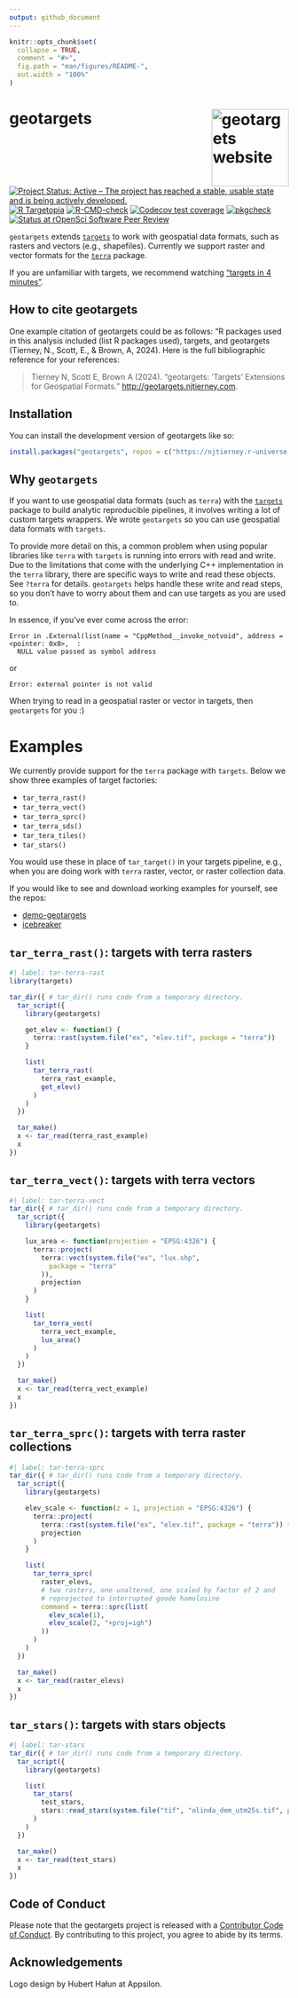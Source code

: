 ```yaml
---
output: github_document
---
```


<!-- README.md is generated from README.Rmd. Please edit that file -->

```r
knitr::opts_chunk$set(
  collapse = TRUE,
  comment = "#>",
  fig.path = "man/figures/README-",
  out.width = "100%"
)
```

# geotargets <a href="http://geotargets.njtierney.com/"><img src="man/figures/logo.png" alt="geotargets website" align="right" height="139"/></a> 

<!-- badges: start -->
[![Project Status: Active – The project has reached a stable, usable state and is being actively developed.](https://www.repostatus.org/badges/latest/active.svg)](https://www.repostatus.org/#active)
[![R Targetopia](https://img.shields.io/badge/R_Targetopia-member-blue?style=flat&labelColor=gray)](https://wlandau.github.io/targetopia/)
[![R-CMD-check](https://github.com/ropensci/geotargets/actions/workflows/R-CMD-check.yaml/badge.svg)](https://github.com/ropensci/geotargets/actions/workflows/R-CMD-check.yaml)
[![Codecov test coverage](https://codecov.io/gh/ropensci/geotargets/branch/master/graph/badge.svg)](https://app.codecov.io/gh/ropensci/geotargets?branch=master)
[![pkgcheck](https://github.com/ropensci/geotargets/workflows/pkgcheck/badge.svg)](https://github.com/ropensci/geotargets/actions?query=workflow%3Apkgcheck)
[![Status at rOpenSci Software Peer Review](https://badges.ropensci.org/675_status.svg)](https://github.com/ropensci/software-review/issues/675)
<!-- badges: end -->

`geotargets` extends [`targets`](https://github.com/ropensci/targets) to work with geospatial data formats, such as rasters and vectors (e.g., shapefiles). Currently we support raster and vector formats for the [`terra`](https://github.com/rspatial/terra) package. 

If you are unfamiliar with targets, we recommend watching ["targets in 4 minutes"](https://docs.ropensci.org/targets/#get-started-in-4-minutes).

## How to cite geotargets

One example citation of geotargets could be as follows: "R packages used in this analysis included (list R packages used), targets, and geotargets (Tierney, N., Scott, E., & Brown, A, 2024). Here is the full bibliographic reference for your references:

> Tierney N, Scott E, Brown A
  (2024). "geotargets: 'Targets'
  Extensions for Geospatial
  Formats."
  <http://geotargets.njtierney.com>.

## Installation

You can install the development version of geotargets like so:

``` r
install.packages("geotargets", repos = c("https://njtierney.r-universe.dev", "https://cran.r-project.org"))
```

## Why `geotargets`

If you want to use geospatial data formats (such as `terra`) with the [`targets`](https://github.com/ropensci/targets) package to build analytic reproducible pipelines, it involves writing a lot of custom targets wrappers. We wrote `geotargets` so you can use geospatial data formats with `targets`.

To provide more detail on this, a common problem when using popular libraries like `terra` with `targets` is running into errors with read and write. Due to the limitations that come with the underlying C++ implementation in the `terra` library, there are specific ways to write and read these objects. See `?terra` for details. `geotargets` helps handle these write and read steps, so you don't have to worry about them and can use targets as you are used to.

In essence, if you've ever come across the error:

```
Error in .External(list(name = "CppMethod__invoke_notvoid", address = <pointer: 0x0>,  : 
  NULL value passed as symbol address
```

or 

```
Error: external pointer is not valid
```

When trying to read in a geospatial raster or vector in targets, then `geotargets` for you :)

# Examples

We currently provide support for the `terra` package with `targets`. Below we show three examples of target factories:

- `tar_terra_rast()`
- `tar_terra_vect()`
- `tar_terra_sprc()`
- `tar_terra_sds()`
- `tar_tera_tiles()`
- `tar_stars()`

You would use these in place of `tar_target()` in your targets pipeline, e.g., when you are doing work with `terra` raster, vector, or raster collection data.

If you would like to see and download working examples for yourself, see the repos: 

- [demo-geotargets](https://github.com/njtierney/demo-geotargets)
- [icebreaker](https://github.com/njtierney/icebreaker)

## `tar_terra_rast()`: targets with terra rasters

```r
#| label: tar-terra-rast
library(targets)

tar_dir({ # tar_dir() runs code from a temporary directory.
  tar_script({
    library(geotargets)

    get_elev <- function() {
      terra::rast(system.file("ex", "elev.tif", package = "terra"))
    }

    list(
      tar_terra_rast(
        terra_rast_example,
        get_elev()
      )
    )
  })

  tar_make()
  x <- tar_read(terra_rast_example)
  x
})
```


## `tar_terra_vect()`: targets with terra vectors

```r
#| label: tar-terra-vect
tar_dir({ # tar_dir() runs code from a temporary directory.
  tar_script({
    library(geotargets)

    lux_area <- function(projection = "EPSG:4326") {
      terra::project(
        terra::vect(system.file("ex", "lux.shp",
          package = "terra"
        )),
        projection
      )
    }

    list(
      tar_terra_vect(
        terra_vect_example,
        lux_area()
      )
    )
  })

  tar_make()
  x <- tar_read(terra_vect_example)
  x
})
```


## `tar_terra_sprc()`: targets with terra raster collections

```r
#| label: tar-terra-sprc
tar_dir({ # tar_dir() runs code from a temporary directory.
  tar_script({
    library(geotargets)

    elev_scale <- function(z = 1, projection = "EPSG:4326") {
      terra::project(
        terra::rast(system.file("ex", "elev.tif", package = "terra")) * z,
        projection
      )
    }

    list(
      tar_terra_sprc(
        raster_elevs,
        # two rasters, one unaltered, one scaled by factor of 2 and
        # reprojected to interrupted goode homolosine
        command = terra::sprc(list(
          elev_scale(1),
          elev_scale(2, "+proj=igh")
        ))
      )
    )
  })

  tar_make()
  x <- tar_read(raster_elevs)
  x
})
```



## `tar_stars()`: targets with stars objects

```r
#| label: tar-stars
tar_dir({ # tar_dir() runs code from a temporary directory.
  tar_script({
    library(geotargets)

    list(
      tar_stars(
        test_stars,
        stars::read_stars(system.file("tif", "olinda_dem_utm25s.tif", package = "stars"))
      )
    )
  })

  tar_make()
  x <- tar_read(test_stars)
  x
})
```


## Code of Conduct

Please note that the geotargets project is released with a [Contributor Code of Conduct](https://ropensci.org/code-of-conduct/). By contributing to this project, you agree to abide by its terms.

## Acknowledgements

Logo design by Hubert Hałun at Appsilon.
